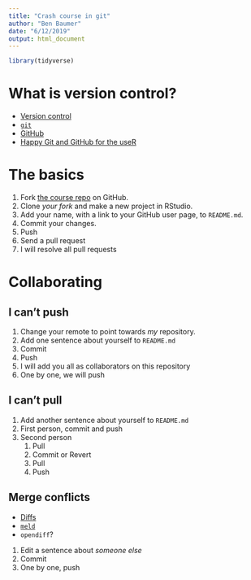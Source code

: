 ```yaml
---
title: "Crash course in git"
author: "Ben Baumer"
date: "6/12/2019"
output: html_document
---
```


```r
library(tidyverse)
```

# What is version control?

- [Version control](https://en.wikipedia.org/wiki/Version_control)
- [`git`](https://en.wikipedia.org/wiki/Git)
- [GitHub](https://en.wikipedia.org/wiki/GitHub)
- [Happy Git and GitHub for the useR](https://happygitwithr.com/)

# The basics

1. Fork [the course repo](https://github.com/beanumber/learn-bash) on GitHub. 
2. Clone *your fork* and make a new project in RStudio. 
3. Add your name, with a link to your GitHub user page, to `README.md`. 
4. Commit your changes. 
5. Push
6. Send a pull request
7. I will resolve all pull requests

# Collaborating

## I can't push

1. Change your remote to point towards *my* repository. 
2. Add one sentence about yourself to `README.md`
3. Commit
4. Push
5. I will add you all as collaborators on this repository
6. One by one, we will push

## I can't pull

1. Add another sentence about yourself to `README.md`
2. First person, commit and push
3. Second person
    #. Pull
    #. Commit or Revert
    #. Pull
    #. Push

## Merge conflicts

- [Diffs](https://en.wikipedia.org/wiki/File_comparison)
- [`meld`](https://en.wikipedia.org/wiki/Meld_(software))
- `opendiff`?

1. Edit a sentence about *someone else*
2. Commit
3. One by one, push






